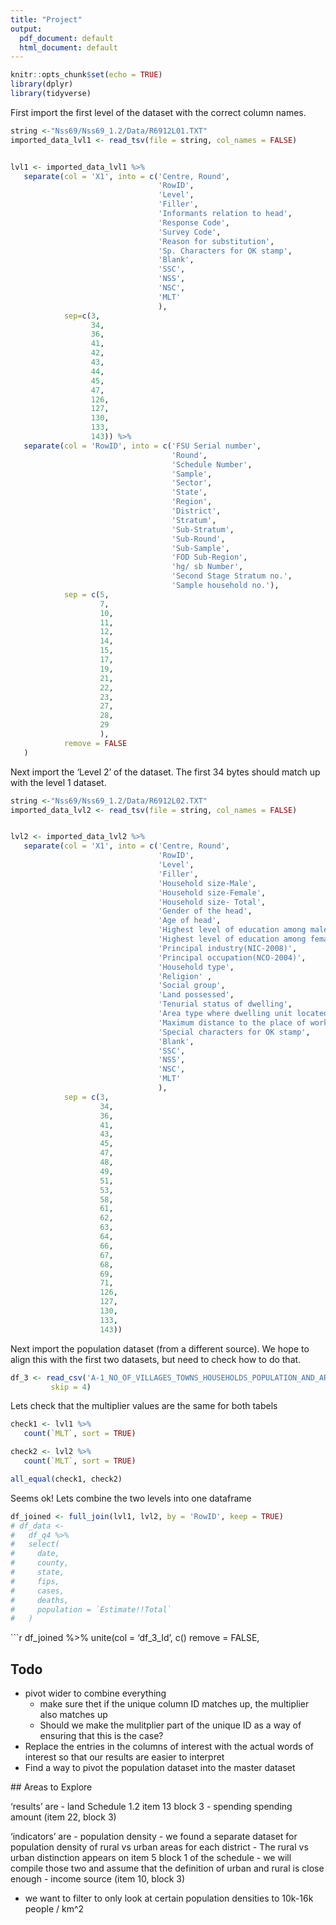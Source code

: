 ```yaml
---
title: "Project"
output:
  pdf_document: default
  html_document: default
---
```


```r
knitr::opts_chunk$set(echo = TRUE)
library(dplyr)
library(tidyverse)
```

First import the first level of the dataset with the correct column names.
```r
string <-"Nss69/Nss69_1.2/Data/R6912L01.TXT"
imported_data_lvl1 <- read_tsv(file = string, col_names = FALSE)


lvl1 <- imported_data_lvl1 %>%
   separate(col = 'X1', into = c('Centre, Round',
                                 'RowID',
                                 'Level',
                                 'Filler',
                                 'Informants relation to head',
                                 'Response Code',
                                 'Survey Code',
                                 'Reason for substitution',
                                 'Sp. Characters for OK stamp',
                                 'Blank',
                                 'SSC',
                                 'NSS',
                                 'NSC',
                                 'MLT'
                                 ),
            sep=c(3,
                  34,
                  36,
                  41,
                  42,
                  43,
                  44,
                  45,
                  47,
                  126,
                  127,
                  130,
                  133,
                  143)) %>%
   separate(col = 'RowID', into = c('FSU Serial number',
                                    'Round',
                                    'Schedule Number',
                                    'Sample',
                                    'Sector',
                                    'State',
                                    'Region',
                                    'District',
                                    'Stratum',
                                    'Sub-Stratum',
                                    'Sub-Round',
                                    'Sub-Sample',
                                    'FOD Sub-Region',
                                    'hg/ sb Number',
                                    'Second Stage Stratum no.',
                                    'Sample household no.'),
            sep = c(5,
                    7,
                    10,
                    11,
                    12,
                    14,
                    15,
                    17,
                    19,
                    21,
                    22,
                    23,
                    27,
                    28,
                    29
                    ),
            remove = FALSE
   )

```
Next import the 'Level 2' of the dataset. The first 34 bytes should match up with 
the level 1 dataset. 
```r
string <-"Nss69/Nss69_1.2/Data/R6912L02.TXT"
imported_data_lvl2 <- read_tsv(file = string, col_names = FALSE)


lvl2 <- imported_data_lvl2 %>%
   separate(col = 'X1', into = c('Centre, Round',
                                 'RowID',
                                 'Level',
                                 'Filler',
                                 'Household size-Male',
                                 'Household size-Female',
                                 'Household size- Total',
                                 'Gender of the head',
                                 'Age of head',
                                 'Highest level of education among male',
                                 'Highest level of education among female',
                                 'Principal industry(NIC-2008)',
                                 'Principal occupation(NCO-2004)',
                                 'Household type',
                                 'Religion' ,
                                 'Social group',
                                 'Land possessed',
                                 'Tenurial status of dwelling',
                                 'Area type where dwelling unit located',
                                 'Maximum distance to the place of work of the earner member',
                                 'Special characters for OK stamp',
                                 'Blank',
                                 'SSC',
                                 'NSS',
                                 'NSC',
                                 'MLT'
                                 ),
            sep = c(3,
                    34,
                    36,
                    41,
                    43,
                    45,
                    47,
                    48,
                    49,
                    51,
                    53,
                    58,
                    61,
                    62,
                    63,
                    64,
                    66,
                    67,
                    68,
                    69,
                    71,
                    126,
                    127,
                    130,
                    133,
                    143)) 
```

Next import the population dataset (from a different source). We hope to align this
with the first two datasets, but need to check how to do that. 
```r
df_3 <- read_csv('A-1_NO_OF_VILLAGES_TOWNS_HOUSEHOLDS_POPULATION_AND_AREA.csv', col_names = TRUE,
         skip = 4)
```
Lets check that the multiplier values are the same for both tabels
```r
check1 <- lvl1 %>%
   count(`MLT`, sort = TRUE)

check2 <- lvl2 %>%
   count(`MLT`, sort = TRUE)

all_equal(check1, check2)
```
Seems ok! 
Lets combine the two levels into one dataframe


```r

df_joined <- full_join(lvl1, lvl2, by = 'RowID', keep = TRUE)
# df_data <-
#   df_q4 %>%
#   select(
#     date,
#     county,
#     state,
#     fips,
#     cases,
#     deaths,
#     population = `Estimate!!Total`
#   )

```

```r
df_joined %>%
   unite(col = 'df_3_Id', c() remove = FALSE,


## Todo
- pivot wider to combine everything
   - make sure thet if the unique column ID matches up, the multiplier also matches up
   - Should we make the mulitplier part of the unique ID as a way of ensuring that this is the case?
- Replace the entries in the columns of interest with the actual words of interest so that our results are easier to interpret
- Find a way to pivot the population dataset into the master dataset

 
 ## Areas to Explore
 
 'results' are 
 - land  Schedule 1.2 item 13 block 3
 - spending spending amount (item 22, block 3)
 
 'indicators' are
 - population density
       - we found a separate dataset for population density of rural vs urban 
      areas for each district
      - The rural vs urban distinction appears on item 5 block 1 of the schedule
      - we will compile those two and assume that the definition of urban and rural
      is close enough
 - income source (item 10, block 3)
 
 - we want to filter to only look at certain population densities to 10k-16k people / km^2